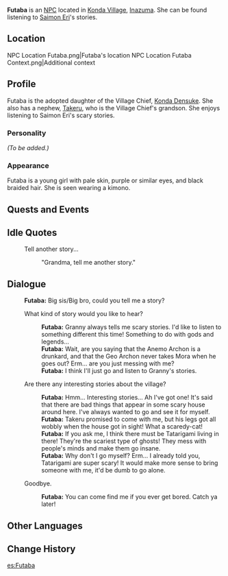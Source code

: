 {{Meta
<!-- REMOVE THIS TEMPLATE AFTER ADDING MISSING INFO -->
|missing_NPC_profile  = yes
}}
{{Character Infobox
|type             = NPC
|image            = NPC Futaba.png
|realname         = Futaba Konda
|region           = Inazuma
|affiliation      = 
|father           = Konda Densuke
|fatherNote       = Adoptive father
|relative         = Takeru
|relativeNote     = Adoptive nephew
|voiceEN          = 
|voiceCN          = 
|voiceJP          = 
}}
'''Futaba''' {{Lang|ja=双葉}} is an [[NPC]] located in [[Konda Village]], [[Inazuma]]. She can be found listening to [[Saimon Eri]]'s stories.

==Location==
<gallery>
NPC Location Futaba.png|Futaba's location
NPC Location Futaba Context.png|Additional context
</gallery>

==Profile==
Futaba is the adopted daughter of the Village Chief, [[Konda Densuke]]. She also has a nephew, [[Takeru]], who is the Village Chief's grandson. She enjoys listening to Saimon Eri's scary stories.

===Personality===
''(To be added.)''

===Appearance===
Futaba is a young girl with pale skin, purple or similar eyes, and black braided hair. She is seen wearing a kimono.

==Quests and Events==
{{Quests and Events}}

==Idle Quotes==
{{Dialogue start}}
: {{DIcon|Idle}} Tell another story...
:: {{A|VO Futaba 01.ogg}} "Grandma, tell me another story."
{{Dialogue end}}

==Dialogue==
{{StubDialogue|When is the dialogue option "Are there any interesting stories about the village?" unlocked?}}
{{Dialogue start}}
:'''Futaba:'''  Big sis/Big bro, could you tell me a story?
:{{DIcon}} What kind of story would you like to hear?
::'''Futaba:''' Granny always tells me scary stories. I'd like to listen to something different this time! Something to do with gods and legends...
::'''Futaba:''' Wait, are you saying that the Anemo Archon is a drunkard, and that the Geo Archon never takes Mora when he goes out? Erm... are you just messing with me?
::'''Futaba:''' I think I'll just go and listen to Granny's stories.
:{{DIcon}} Are there any interesting stories about the village?{{Verify|Unlock condition}}
::'''Futaba:''' Hmm... Interesting stories... Ah I've got one! It's said that there are bad things that appear in some scary house around here. I've always wanted to go and see it for myself.
::'''Futaba:''' Takeru promised to come with me, but his legs got all wobbly when the house got in sight! What a scaredy-cat!
::'''Futaba:''' If you ask me, I think there must be Tatarigami living in there! They're the scariest type of ghosts! They mess with people's minds and make them go insane.
::'''Futaba:''' Why don't I go myself? Erm... I already told you, Tatarigami are super scary! It would make more sense to bring someone with me, it'd be dumb to go alone.
:{{DIcon}} Goodbye.
::'''Futaba:''' You can come find me if you ever get bored. Catch ya later!
{{Dialogue end}}

==Other Languages==
{{Other Languages
|default_hidden = 1
|en      = Futaba
|zhs     = 双叶
|zhs_rm  = Shuāngyè
|zht     = 雙葉
|zht_rm  = Shuāngyè
|ja      = 双葉
|ja_rm   = Futaba
|ko      = 후타바
|ko_rm   = Hutaba
|es      = Futaba
|fr      = Futaba
|ru      = Футаба
|th      = Futaba
|vi      = Futaba
|de      = Futaba
|id      = Futaba
|pt      = Futaba
|tr      = Futaba
|it      = Futaba
}}

==Change History==
{{Change History|2.0}}
<!--
==References==
{{Reflist}}-->

[[es:Futaba]]